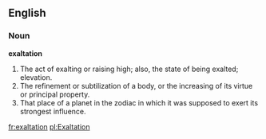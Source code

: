 ==English==

===Noun===

'''exaltation'''

#The act of exalting or raising high; also, the state of being exalted; elevation.
#The refinement or subtilization of a body, or the increasing of its virtue or principal property.
#That place of a planet in the zodiac in which it was supposed to exert its strongest influence.

[[fr:exaltation]]
[[pl:Exaltation]]